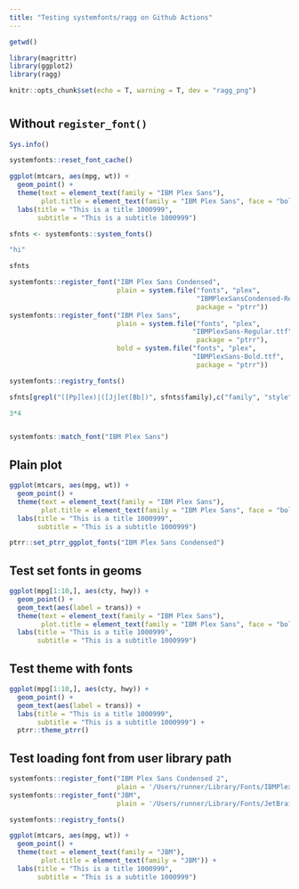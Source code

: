 ```yaml
---
title: "Testing systemfonts/ragg on Github Actions"
---
```


```r
getwd()
```

```r
library(magrittr)
library(ggplot2)
library(ragg)

knitr::opts_chunk$set(echo = T, warning = T, dev = "ragg_png")
```

# {.tabset}

## Without `register_font()`

```r
Sys.info()
```

```r
systemfonts::reset_font_cache()
```



```r
ggplot(mtcars, aes(mpg, wt)) +
  geom_point() +
  theme(text = element_text(family = "IBM Plex Sans"),
        plot.title = element_text(family = "IBM Plex Sans", face = "bold")) +
  labs(title = "This is a title 1000999",
       subtitle = "This is a subtitle 1000999")
```

```r
sfnts <- systemfonts::system_fonts()
```

```r
"hi"
```

```r
sfnts
```

```r
systemfonts::register_font("IBM Plex Sans Condensed", 
                           plain = system.file("fonts", "plex",
                                               "IBMPlexSansCondensed-Regular.ttf",
                                               package = "ptrr"))
systemfonts::register_font("IBM Plex Sans", 
                           plain = system.file("fonts", "plex", 
                                              "IBMPlexSans-Regular.ttf",
                                               package = "ptrr"),
                           bold = system.file("fonts", "plex", 
                                              "IBMPlexSans-Bold.ttf",
                                               package = "ptrr"))
```

```r
systemfonts::registry_fonts()
```



```r
sfnts[grepl("([Pp]lex)|([Jj]et[Bb])", sfnts$family),c("family", "style", "italic", "monospace")]
```


```r
3*4
```

```r
```

```r
systemfonts::match_font("IBM Plex Sans")
```

## Plain plot

```r
ggplot(mtcars, aes(mpg, wt)) +
  geom_point() +
  theme(text = element_text(family = "IBM Plex Sans"),
        plot.title = element_text(family = "IBM Plex Sans", face = "bold")) +
  labs(title = "This is a title 1000999",
       subtitle = "This is a subtitle 1000999")
```

```r
ptrr::set_ptrr_ggplot_fonts("IBM Plex Sans Condensed")
```

## Test set fonts in geoms

```r
ggplot(mpg[1:10,], aes(cty, hwy)) +
  geom_point() +
  geom_text(aes(label = trans)) +
  theme(text = element_text(family = "IBM Plex Sans"),
        plot.title = element_text(family = "IBM Plex Sans", face = "bold")) +
  labs(title = "This is a title 1000999",
       subtitle = "This is a subtitle 1000999")
```

## Test theme with fonts

```r
ggplot(mpg[1:10,], aes(cty, hwy)) +
  geom_point() +
  geom_text(aes(label = trans)) +
  labs(title = "This is a title 1000999",
       subtitle = "This is a subtitle 1000999") +
  ptrr::theme_ptrr()
```

## Test loading font from user library path

```r
systemfonts::register_font("IBM Plex Sans Condensed 2", 
                           plain = '/Users/runner/Library/Fonts/IBMPlexSansCondensed-Regular.otf')
systemfonts::register_font("JBM", 
                           plain = '/Users/runner/Library/Fonts/JetBrainsMono-Regular.ttf')
```

```r
systemfonts::registry_fonts()
```

```r
ggplot(mtcars, aes(mpg, wt)) +
  geom_point() +
  theme(text = element_text(family = "JBM"),
        plot.title = element_text(family = "JBM")) +
  labs(title = "This is a title 1000999",
       subtitle = "This is a subtitle 1000999")
```
